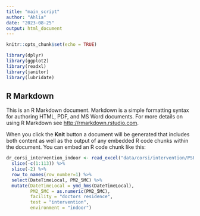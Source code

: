 ```yaml
---
title: "main_script"
author: "Ahlia"
date: "2023-08-25"
output: html_document
---
```


```r
knitr::opts_chunk$set(echo = TRUE)

library(dplyr)
library(ggplot2)
library(readxl)
library(janitor)
library(lubridate)
```

## R Markdown

This is an R Markdown document. Markdown is a simple formatting syntax for authoring HTML, PDF, and MS Word documents. For more details on using R Markdown see <http://rmarkdown.rstudio.com>.

When you click the **Knit** button a document will be generated that includes both content as well as the output of any embedded R code chunks within the document. You can embed an R code chunk like this:

```r
dr_corsi_intervention_indoor <- read_excel("data/corsi/intervention/PSP00223_LOG_2023-05-17T21_02_32UTC_Dr_corsi________----------.xls") %>%
  slice(-c(1:113)) %>%
  slice(-2) %>%
  row_to_names(row_number=1) %>%
  select(DateTimeLocal, PM2_5MC) %>%
  mutate(DateTimeLocal = ymd_hms(DateTimeLocal),
         PM2_5MC = as.numeric(PM2_5MC),
         facility = "doctors residence",
         test = "intervention",
         environment = "indoor")
         
 




```

